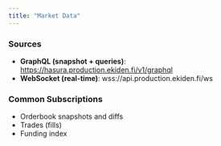 ```yaml
---
title: "Market Data"
---
```


### **Sources**

- **GraphQL (snapshot \+ queries)**: https://hasura.production.ekiden.fi/v1/graphql
- **WebSocket (real-time)**: wss://api.production.ekiden.fi/ws

### **Common Subscriptions**

- Orderbook snapshots and diffs
- Trades (fills)
- Funding index